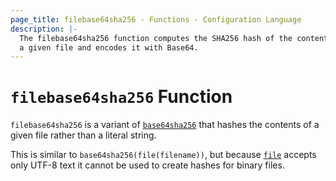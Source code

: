 ```yaml
---
page_title: filebase64sha256 - Functions - Configuration Language
description: |-
  The filebase64sha256 function computes the SHA256 hash of the contents of
  a given file and encodes it with Base64.
---
```


# `filebase64sha256` Function

`filebase64sha256` is a variant of [`base64sha256`](/docs/language/functions/base64sha256)
that hashes the contents of a given file rather than a literal string.

This is similar to `base64sha256(file(filename))`, but
because [`file`](/docs/language/functions/file) accepts only UTF-8 text it cannot be used to
create hashes for binary files.
